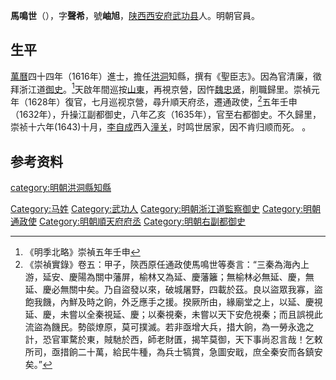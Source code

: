 '''馬鳴世'''（{{bd|?||1643年|}}），字'''聲希'''，號'''岫旭'''，[[陕西|陕西]][[西安府|西安府]][[武功县|武功县]]人。明朝官員。

== 生平 ==
[[萬曆|萬曆]]四十四年（1616年）進士，擔任[[洪洞|洪洞]]知縣，撰有《聖臣志》。因為官清廉，徵拜浙江道[[御史|御史]]。<ref>《明季北略》崇禎五年壬申</ref>天啟年間巡按[[山東|山東]]，再視京營，因忤[[魏忠贤|魏忠贤]]，削職歸里。崇禎元年（1628年）復官，七月巡视京營，尋升順天府丞，遷通政使，<ref>《崇禎實錄》卷五：甲子，陝西原任通政使馬鳴世等奏言：“三秦為海內上游，延安、慶陽為關中藩屏，榆林又為延、慶藩籬；無榆林必無延、慶，無延、慶必無關中矣。乃自盜發以來，破城屠野，四載於茲。良以盜眾我寡，盜飽我饑，內鮮及時之餉，外乏應手之援。揆厥所由，緣廟堂之上，以延、慶視延、慶，未嘗以全秦視延、慶；以秦視秦，未嘗以天下安危視秦；而且誤視此流盜為饑民。勢燄燎原，莫可撲滅。若非亟增大兵，措大餉，為一勞永逸之計，恐官軍騖於東，賊馳於西，師老財匱，揭竿莫御，天下事尚忍言哉！乞敕所司，亟措餉二十萬，給民牛種，為兵士犒賞，急圖安戢，庶全秦安而各鎮安矣。”</ref>五年壬申（1632年），升操江副都御史，八年乙亥（1635年），官至右都御史。不久歸里，崇祯十六年(1643)十月，[[李自成|李自成]]西入[[潼关|潼关]]，时鸣世居家，因不肯归顺而死。
。

== 参考资料 ==
{{reflist}}

{{start box}}
{{s-off}}
{{s-before|[[李正宁|李正-{宁}-]]}}
{{s-title|明朝洪洞縣知縣|1616年－1622年}}
{{s-after|[[李若梓|李若梓]]}}
{{end box}}

{{萬曆四十四年丙辰科殿試金榜}}

{{Authority control}}

{{DEFAULTSORT:Ma马}}
[[Category:马姓|Category:马姓]]
[[Category:武功人|Category:武功人]]
[[category:明朝洪洞縣知縣|category:明朝洪洞縣知縣]]
[[Category:明朝浙江道監察御史|Category:明朝浙江道監察御史]]
[[Category:明朝通政使|Category:明朝通政使]]
[[Category:明朝順天府府丞|Category:明朝順天府府丞]]
[[Category:明朝右副都御史|Category:明朝右副都御史]]


{{明朝人物小作品}}